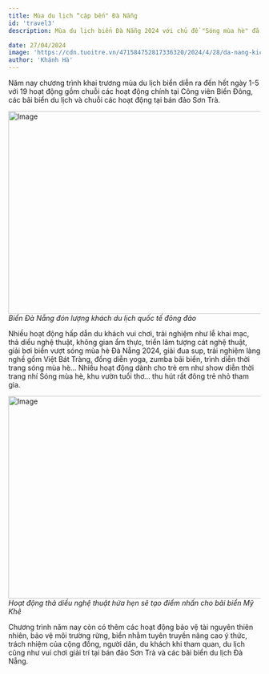 ```yaml
---
title: Mùa du lịch “cập bến" Đà Nẵng
id: 'travel3'
description: Mùa du lịch biển Đà Nẵng 2024 với chủ đề "Sóng mùa hè" đã chính thức diễn ra tại Công viên Biển Đông từ tối 27/4.

date: 27/04/2024
image: 'https://cdn.tuoitre.vn/471584752817336320/2024/4/28/da-nang-kich-hoat-mua-du-lich-bien-nhieu-hoat-dong-cho-tre-em-va-moi-truong-anh-1-17142643521111628038080.jpg'
author: 'Khánh Hà'
---
```


Năm nay chương trình khai trương mùa du lịch biển diễn ra đến hết ngày 1-5 với 19 hoạt động gồm chuỗi các hoạt động chính tại Công viên Biển Đông, các bãi biển du lịch và chuỗi các hoạt động tại bán đảo Sơn Trà.

<Image
	className="!w-full"
	src="https://cdn.tuoitre.vn/471584752817336320/2024/4/28/da-nang-kich-hoat-mua-du-lich-bien-nhieu-hoat-dong-cho-tre-em-va-moi-truong-anh-1-17142643521111628038080.jpg"
	width="718"
	height="404"
	alt="Image"
/>
_Biển Đà Nẵng đón lượng khách du lịch quốc tế đông đảo_

Nhiều hoạt động hấp dẫn du khách vui chơi, trải nghiệm như lễ khai mạc, thả diều nghệ thuật, không gian ẩm thực, triển lãm tượng cát nghệ thuật, giải bơi biển vượt sóng mùa hè Đà Nẵng 2024, giải đua sup, trải nghiệm làng nghề gốm Việt Bát Tràng, đồng diễn yoga, zumba bãi biển, trình diễn thời trang sóng mùa hè…
Nhiều hoạt động dành cho trẻ em như show diễn thời trang nhí Sóng mùa hè, khu vườn tuổi thơ... thu hút rất đông trẻ nhỏ tham gia.

<Image
	className="!w-full"
	src="https://cdn.tuoitre.vn/thumb_w/1100/471584752817336320/2024/4/28/da-nang-kich-hoat-mua-du-lich-bien-nhieu-hoat-dong-cho-tre-em-va-moi-truong-anh-9-1714264423611436915505.jpg"
	width="718"
	height="404"
	alt="Image"
/>
_Hoạt động thả diều nghệ thuật hứa hẹn sẽ tạo điểm nhấn cho bãi biển Mỹ Khê_

Chương trình năm nay còn có thêm các hoạt động bảo vệ tài nguyên thiên nhiên, bảo vệ môi trường rừng, biển nhằm tuyên truyền nâng cao ý thức, trách nhiệm của cộng đồng, người dân, du khách khi tham quan, du lịch cũng như vui chơi giải trí tại bán đảo Sơn Trà và các bãi biển du lịch Đà Nẵng.
